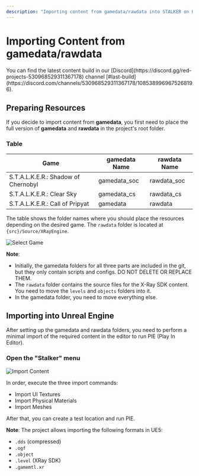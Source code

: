 ```yaml
---
description: "Importing content from gamedata/rawdata into STALKER on UE: resource preparation, directory setup, minimal import for PIE."
---
```



# Importing Content from gamedata/rawdata
<Callout type="info" emoji="ℹ️">
  You can find the latest content build in our [Discord](https://discord.gg/red-projects-530968529311367178) channel [#last-build](https://discord.com/channels/530968529311367178/1085389969675268196).
</Callout>

## Preparing Resources
If you decide to import content from **gamedata**, you first need to place the full version of **gamedata** and **rawdata** in the project's root folder.

### Table

| Game                                | gamedata Name | rawdata Name |
|-------------------------------------|---------------|--------------|
| S.T.A.L.K.E.R.: Shadow of Chernobyl | gamedata_soc  | rawdata_soc  |
| S.T.A.L.K.E.R.: Clear Sky           | gamedata_cs   | rawdata_cs   |
| S.T.A.L.K.E.R.: Call of Pripyat     | gamedata      | rawdata      |

The table shows the folder names where you should place the resources depending on the desired game. The `rawdata` folder is located at `{src}/Source/XRayEngine`.

![Select Game](./import-content.ru/img/gamedata-dir.png)

**Note**:
* Initially, the gamedata folders for all three parts are included in the git, but they only contain scripts and configs. DO NOT DELETE OR REPLACE THEM.
* The `rawdata` folder contains the source files for the X-Ray SDK content. You need to move the `levels` and `objects` folders into it.
* In the gamedata folder, you need to move everything else.

## Importing into Unreal Engine

After setting up the gamedata and rawdata folders, you need to perform a minimal import of the required content in the editor to run PIE (Play In Editor).

### Open the "Stalker" menu

![Import Content](./import-content.ru/img/import.png)

In order, execute the three import commands:
- Import UI Textures
- Import Physical Materials
- Import Meshes

After that, you can create a test location and run PIE.

**Note**:
The project allows importing the following formats in UE5:
- `.dds` (compressed)
- `.ogf`
- `.object`
- `.level` (XRay SDK)
- `.gamemtl.xr`
